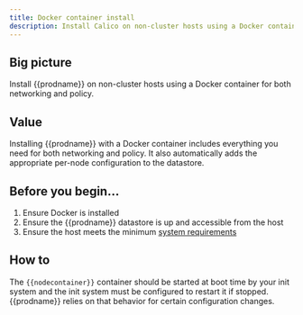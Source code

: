 ```yaml
---
title: Docker container install
description: Install Calico on non-cluster hosts using a Docker container.
---
```



## Big picture

Install {{prodname}} on non-cluster hosts using a Docker container for both networking and policy.

## Value

Installing {{prodname}} with a Docker container includes everything you need for both networking and policy. It also automatically adds the appropriate per-node configuration to the datastore.

## Before you begin...

1. Ensure Docker is installed
1. Ensure the {{prodname}} datastore is up and accessible from the host
1. Ensure the host meets the minimum [system requirements](../requirements.mdx)

## How to

The `{{nodecontainer}}` container should be started at boot time by your init system and the init system must be configured to restart it if stopped. {{prodname}} relies on that behavior for certain configuration changes.

<DockerContainerService />
